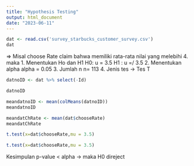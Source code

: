 ---
title: "Hypothesis Testing"
output: html_document
date: "2023-06-11"
---


```{r}
dat <- read.csv('survey_starbucks_customer_survey.csv')
dat
```
=> Misal
choose Rate claim bahwa memiliki rata-rata nilai yang melebihi 4. 
maka
1. Menentukan Ho dan H1
H0: u = 3.5
  H1 : u =/  3.5
2. Menentukan alpha 
alpha = 0.05
3. Jumlah n 
n= 113
4. Jenis tes 
-> Tes T
```{r}
datnoID <- dat %>% select(-Id)
```


```{r}
datnoID
```
```{r}
meandatnoID <- mean(colMeans(datnoID))
meandatnoID

meandatChRate <- mean(dat$chooseRate)
meandatChRate

```


```{r}

t.test(x=dat$chooseRate,mu = 3.5)


```

```{r}
t.test(x=dat$chooseRate,mu = 3.5)
```


Kesimpulan p-value < alpha -> maka  H0 direject
